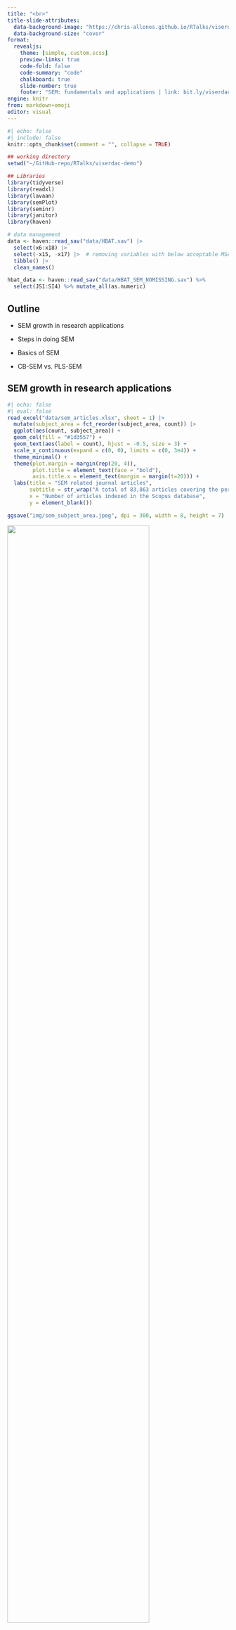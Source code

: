 ```yaml
---
title: "<br>"
title-slide-attributes:
  data-background-image: "https://chris-allones.github.io/RTalks/viserdac-demo/img/bg_sem_3.jpg"
  data-background-size: "cover"
format: 
  revealjs:
    theme: [simple, custom.scss]
    preview-links: true
    code-fold: false
    code-summary: "code"
    chalkboard: true
    slide-number: true
    footer: "SEM: fundamentals and applications | link: bit.ly/viserdac-demo"
engine: knitr
from: markdown+emoji
editor: visual
---
```


```r
#| echo: false
#| include: false
knitr::opts_chunk$set(comment = "", collapse = TRUE)

## working directory
setwd("~/GitHub-repo/RTalks/viserdac-demo")

## Libraries
library(tidyverse)
library(readxl)
library(lavaan)
library(semPlot)
library(seminr)
library(janitor)
library(haven)

# data management
data <- haven::read_sav("data/HBAT.sav") |> 
  select(x6:x18) |>  
  select(-x15, -x17) |>  # removing variables with below acceptable MSA
  tibble() |> 
  clean_names()

hbat_data <- haven::read_sav("data/HBAT_SEM_NOMISSING.sav") %>% 
  select(JS1:SI4) %>% mutate_all(as.numeric)

```

## Outline

-   SEM growth in research applications

-   Steps in doing SEM

-   Basics of SEM

-   CB-SEM vs. PLS-SEM

## SEM growth in research applications {.center-text}

```r
#| echo: false
#| eval: false
read_excel("data/sem_articles.xlsx", sheet = 1) |> 
  mutate(subject_area = fct_reorder(subject_area, count)) |> 
  ggplot(aes(count, subject_area)) + 
  geom_col(fill = "#1d3557") +
  geom_text(aes(label = count), hjust = -0.5, size = 3) +
  scale_x_continuous(expand = c(0, 0), limits = c(0, 3e4)) +
  theme_minimal() +
  theme(plot.margin = margin(rep(20, 4)),
        plot.title = element_text(face = "bold"),
        axis.title.x = element_text(margin = margin(t=20))) +
  labs(title = "SEM related journal articles",
       subtitle = str_wrap("A total of 83,863 articles covering the period 1978-2023 found in the Scopus database", 70),
       x = "Number of articles indexed in the Scopus database",
       y = element_blank())

ggsave("img/sem_subject_area.jpeg", dpi = 300, width = 8, height = 7)
```

![](img/sem_subject_area.jpeg){fig-align="center" width="80%"}

## SEM growth in research applications {.center-text}

```r
#| echo: false
#| eval: false

read_excel("data/sem_articles.xlsx", sheet = 2) %>% 
  filter(year < 2023) %>% 
  ggplot(aes(year, count)) + 
  geom_line(linewidth= 1) +
  geom_text(data = . %>% filter(year > 2010),
            aes(label = count), hjust = -0.5, size = 3) +
  scale_x_continuous(expand = c(0, 0), limits = c(1975, 2030), 
                     breaks = c(seq(1975, 2020, 10), 2022)) +
  scale_y_continuous(limits = c(0, 15e3), breaks = seq(0, 15e3, 2500)) +
  theme_minimal() +
  theme(plot.margin = margin(rep(20, 4)),
        plot.title = element_text(face = "bold"),
        axis.title.y = element_text(margin = margin(r=20))) +
  labs(title = "Growth of SEM related journal articles",
       subtitle = str_wrap("A total of 83,863 articles covering the period 1978-2023 found in the Scopus database", 75),
       y = "Number of articles indexed in the Scopus database",
       x = element_blank())

ggsave("img/sem_time.jpeg", dpi = 300, width = 7, height = 5)
```

![](img/sem_time.jpeg){fig-align="center"}

## 

![](img/sample_sem_study.png){fig-align="center" width="80%" height="80%"}

::: source-text
Munim, Z. H., & Noor, T. (2020). Young people's perceived service quality and environmental performance of hybrid electric bus service. Travel Behaviour and Society, 20, 133--143. https://doi.org/10.1016/j.tbs.2020.03.003
:::

## Steps in doing SEM {.center-text}

<br>

![](img/sem_steps.png){.vertical-align fig-align="center" width="45%"}


##  {background-image="img/sem_steps_model_specs.png" data-background-size="80%" data-background-position="center" data-background-repeat="no-repeat"}

## Basics of SEM

::: columns
::: column
#### Measurement model

-   measurement part of a a full SEM model

-   confirmatory factor analysis
:::

::: column
![](img/measurement_part_2.jpg){fig-align="center"}
:::
:::

## Basics of SEM

::: columns
::: column
#### Measurement model

-   measurement part of a a full SEM model

-   confirmatory factor analysis

#### Structural model

-   relationship between constructs

-   full sem model is combination of measurement and structural component
:::

::: column
![](img/structural_part_2.jpg){fig-align="center"}
:::
:::

##  {background-image="img/sem_steps_estimation.png" data-background-size="80%" data-background-position="center" data-background-repeat="no-repeat"}

## Approaches in SEM {.center-text}

<br>

::: columns
::: column
### Covariance-based SEM (CB-SEM)

-   theory testing and confirmation
:::

::: column
### Partial least-square SEM (PLS-SEM)

-   prediction and theory development

:::
:::

<br>

::: center-text
*"Choice of the method originates from the goal of research. If the existing theory needs to be tested and confirmed, CB-SEM is the chosen one. Nevertheless, for theory development as well as prediction purposes, PLS-SEM is better."* - [Dash and Paul (2021)](https://doi.org/10.1016/j.techfore.2021.121092)

<br>

*"... both methods are complementary, not competitive"* - [Hair (2017)](https://www.inderscienceonline.com/doi/epdf/10.1504/IJMDA.2017.087624)
:::

## CB-SEM or PLS-SEM {.center-text}

![](img/cb_pls.png){fig-align="center" width="50%" height="50%"}

::: source-text
H., Hair Jr, F., J., Matthews, L.M., Matthews, R.L., Sarstedt, M., 2017. PLS-SEM or CBSEM: updated guidelines on which method to use. Int. J. Multivar. Data Anal. 1 (2), 107--123. https://doi.org/10.1504/IJMDA.2017.087624.
:::

# CB-SEM with Lavaan R package

## What is Lavaan?

::: columns
::: {.column width="40%"}
-   *"developed to provide useRs, researchers, and teachers a free open-source, but commercial quality"*, Yves Rosseel (2012)

-   Check-out this [lavaan tutorial](https://lavaan.ugent.be/tutorial/index.html)
:::

::: {.column width="60%"}
```r
#| echo: true
#| eval: false
#| class-output: "remark-code"
install.packages("lavaan")
library(lavaan)
example(cfa)
```

```r
#| echo: true
#| class-output: "remark-code"
library(lavaan)
example(cfa)
```
:::
:::

## Major operators of lavaan syntax

<br>

![](img/lavaan_syntax.jpg){fig-align="center" width="90%" height="90%"}

## Major operators of lavaan syntax

::: columns
::: column
#### Defining a reflective latent variable

```r
#| echo: true
#| eval: false
#| class-output: "remark-code"
model <- "F1 =~ x1 + x2 + x3 + x4"
```

<br>

![](img/sample_syntax1.png){fig-align="center" width="45%" height="45%"}
:::

::: column
#### Estimate factor covariance

```r
#| echo: true
#| eval: false
#| class-output: "remark-code"
model <- "F1 =~ x1 + x2 + x3 + x4
          F2 =~ x5 + X6 + x6 + x8
          F1 ~~ F2"
```

<br>

![](img/sample_syntax2.png){fig-align="center" width="90%" height="90%"}
:::
:::

## Major operators of lavaan syntax

::: columns
::: column
#### Estimate regression

```r
#| echo: true
#| eval: false
#| class-output: "remark-code"
model <- "F1 =~ x1 + x2 + x3 + x4
          F2 =~ x5 + X6 + x7 + x8
          F3 =~ x9 + X10 + x11 + x12
          F1 ~~ F2
          F3 ~ F1 + F2"
```
:::

::: column
![](img/sample_syntax3.png){fig-align="center" width="80%" height="80%"}
:::
:::

## Major operators of lavaan syntax

::: columns
::: column
#### Insert a comment in the syntax

```r
#| echo: true
#| eval: false
#| class-output: "remark-code"
model <- "F1 =~ x1 + x2 + x3 + x4
          F2 =~ x5 + X6 + x7 + x8
          F3 =~ x9 + X10 + x11 + x12
          
          # covariance
          F1 ~~ F2
          
          # F3 is regressed on F1 and F2
          F3 ~ F1 + F2"
```
:::

::: column
![](img/sample_syntax3.png){fig-align="center" width="80%" height="80%"}
:::
:::

## Major operators of lavaan syntax

::: columns
::: column
#### Label a parameter

```r
#| echo: true
#| eval: false
#| class-output: "remark-code"
model <- "F1 =~ x1 + x2 + x3 + x4
          F2 =~ x5 + X6 + x7 + x8
          F3 =~ x9 + X10 + x11 + x12
          
          # covariance
          F1 ~~ F2
          
          # F3 is regressed on F1 and F2
          F3 ~ b1*F1 + b2*F2"
```
:::

::: column
![](img/sample_syntax4.png){fig-align="center" width="80%" height="80%"}
:::
:::

## Major operators of lavaan syntax

::: columns
::: column
#### Create a new parameter

```r
#| echo: true
#| eval: false
#| class-output: "remark-code"
model <- "F1 =~ x1 + x2 + x3 + x4
          F2 =~ x5 + X6 + x7 + x8
          F3 =~ x9 + X10 + x11 + x12
          
          # regression
          F3 ~ b1*F1 + b2*F2
          F2 ~ b3*F1
          # F1 indirect effect
          ie := b3*b2
          # F1 total effect
          te := b3*b2 + b1"
```
:::

::: column
![](img/sample_syntax5.png){fig-align="center" width="80%" height="80%"}
:::
:::


## Structural model: estimation

::: columns
::: {.column width="40%"}
```r
#| echo: true
#| class-output: "remark-code"

sem_model <- "SI =~ SI1 + SI2 + SI3 + SI4
              JS =~ JS1 + JS2 + JS3 + JS4 + JS5
              AC =~ AC1 + AC2 + AC3 + AC4
              EP =~ EP1 + EP2 + EP3 + EP4
              OC =~ OC1 + OC2 + OC3 + OC4
              EP ~~ AC
              JS ~ H1*EP + H3*AC
              OC ~ H2*EP + H4*AC + H5*JS
              SI ~ H6*JS + H7*OC"
```

```r
#| echo: false
#| class-output: "remark-code"

cfa_model <- "SI =~ SI1 + SI2 + SI3 + SI4
              JS =~ JS1 + JS2 + JS3 + JS4 + JS5
              AC =~ AC1 + AC2 + AC3 + AC4
              EP =~ EP1 + EP2 + EP3 + EP4
              OC =~ OC1 + OC2 + OC3 + OC4"

cfa_fit <- cfa(cfa_model, data = hbat_data)
```
:::

::: {.column width="60%"}
```r
#| echo: true
#| eval: true
#| class-output: "remark-code-short"

sem_fit <- sem(model = sem_model, data = hbat_data)
summary(sem_fit, standardized = TRUE)

```
:::
:::


## Fit indices

::: columns
::: {.column width="40%"}
#### Goodness of fit indices

-   Goodness-of-fit index (GFI)
-   Adjusted goodness-fit-index (AGFI)
-   Comparative fit index (CFI)
-   Normed fit index (NFI)
-   Non-normed fit index (NNF)

#### Badness of fit indices

-   Standard root mean square of the residuals (SRMR)
-   Root mean square error of approximation (RMSEA)
:::

::: {.column width="60%"}
![](img/sample_gof.png)
:::
:::

::: aside
Sample GOF results from W. Shiau & M. Luo (2013). Continuance intention of blog users: The impact of perceived enjoyment, habit, user involvement and blogging time.
:::



## GOF measures between structural and CFA model

::: columns
::: {.column width="40%"}
```r
#| echo: true
#| eval: false
#| class-output: "remark-code"

gof_indices <- c('chisq', 'df','pvalue', "gfi", 
                 'rmsea', 'rmr', 'srmr', 'nfi', 
                 'nnfi', 'cfi', 'agfi')
fitmeasures(sem_fit, fit.measures = gof_indices)
fitmeasures(cfa_fit, fit.measures = gof_indices)
```

<br>

```r
#| echo: true
#| class-output: "remark-code"

gof_indices <- c('chisq', 'df','pvalue', "gfi", 
                 'rmsea', 'rmr', 'srmr', 'nfi', 
                 'nnfi', 'cfi', 'agfi')
fitmeasures(sem_fit, fit.measures = gof_indices)
fitmeasures(cfa_fit, fit.measures = gof_indices)
```
:::

::: {.column width="60%"}
![](img/fit_indices.png){fig-align="right"}
:::
:::

# PLS-SEM with SEMinR package

## 

::: columns
::: {.column width="60%"}
![](img/seminr_0.png){fig-align="left" width="40%" height="40%"}

-   *"SEMinR brings a friendly syntax to creating and estimating SEM. It uses its own PLS-SEM engine and integrates with the Lavaan package for CB-SEM/CFA estimation.* - Soumya Ray & Nicholas Danks (2020)

-   Check-out this [SEMinR vignette](https://cran.r-project.org/web/packages/seminr/vignettes/SEMinR.html)

-   Download the [PLS-SEM book using R](https://link.springer.com/content/pdf/10.1007/978-3-030-80519-7.pdf)
:::

::: {.column width="40%"}
![](img/seminr_00.png){fig-align="center" width="70%" height="70%"}
:::
:::

## What is SEMinR?

::: columns
::: {.column width="60%"}
#### Three main steps in using SEMinR

1.  Describe measurement model for each constructs and its items

2.  Describe the structural model of causal relationships between constructs

3.  Estimate the model using PLS, CB-SEM, or CFA
:::

::: {.column width="40%"}
:::
:::

## Major operators of SEMinR syntax

::: columns
::: column
#### 1. Describe measurement model for each constructs and its items

```r
#| echo: true
#| eval: false
#| class-output: "remark-code"

model <- constructs(
  composite(construct_name = "F1", item_names = multi_items("x", 1:4)))

plot(model)
```

<br>

![](img/seminr_1.png){fig-align="center" width="45%" height="45%"}
:::

::: column
![](img/sample_syntax1.png){fig-align="center" width="45%" height="45%"}
:::
:::

## Major operators of SEMinR syntax

::: columns
::: column
#### 2. Describe the structural model of causal relationships between constructs

```r
#| echo: true
#| eval: false
#| class-output: "remark-code"

## specifying measurement model
mm <- constructs(
  composite(construct_name = "F1", item_names = multi_items("x", 1:4)),
  composite("F2", multi_items("x", 5:8)),
  composite("F3", multi_items("x", 9:12)))

## specifying structural model
sm <- relationships(
  paths(from = "F1", to = "F2"),
  paths(from = c("F1", "F2"), to = "F3"))

plot(sm)

```

<br>

![](img/seminr_2.png){fig-align="center" width="45%" height="45%"}
:::

::: column
![](img/sample_syntax5.png){fig-align="center" width="80%" height="80%"}
:::
:::

## Major operators of SEMinR syntax

::: columns
::: column
#### 3. Estimate the model

```r
#| echo: false
#| eval: false
#| class-output: "remark-code"

# Data
hbat_data <- read_sav("data/HBAT_SEM_NOMISSING.sav") %>% 
 clean_names() %>% 
 select(js1:si4) %>%
 mutate_all(as.numeric) %>% 
 rename("x1" = "ac1",
        "x2" = "ac2",
        "x3" = "ac3",
        "x4" = "ac4",
        "x5" = "ep1",
        "x6" = "ep2",
        "x7" = "ep3",
        "x8" = "ep4",
        "x9" = "js1",
        "x10" = "js2",
        "x11" = "js3",
        "x12" = "js4"
        )

## specifying measurement model
mm <- constructs(
  composite(construct_name = "F1", item_names = multi_items("x", 1:4)),
  composite("F2", multi_items("x", 5:8)),
  composite("F3", multi_items("x", 9:12)))

## specifying structural model
sm <- relationships(
  paths(from = "F1", to = "F2"),
  paths(from = c("F1", "F2"), to = "F3"))



```

```r
#| echo: true
#| eval: false
#| class-output: "remark-code"

## specifying measurement model
pls_sem_estimate <- 
  estimate_pls(data = my_data,
             measurement_model = mm,
             structural_model = sm)

## plotting pls-sem model
plot(pls_sem_estimate)

```

![](img/seminr_3.png){fig-align="center" width="90%" height="90%"}
:::

::: column
![](img/sample_syntax5.png){fig-align="center" width="80%" height="80%"}
:::
:::


## Well done! {.center-text}

![](img/proud_of_you.gif)

## Sample analysis {.center-text}

::: columns
::: {.column .center-text width="50%"}
![](img/qr-cb-sem.png){fig-align="center" width="45%" height="45%"}

[CB-SEM](https://chris-allones.github.io/RTalks/dbm-special-lecture-2024/sem-samples/cb-sem-2024.html)
:::

::: {.column .center-text width="50%"}
![](img/qr-pls-sem.png){fig-align="center" width="45%" height="45%"}

[PLS-SEM](https://chris-allones.github.io/RTalks/dbm-special-lecture-2024/sem-samples/pls-sem-2024.html)
:::
:::
